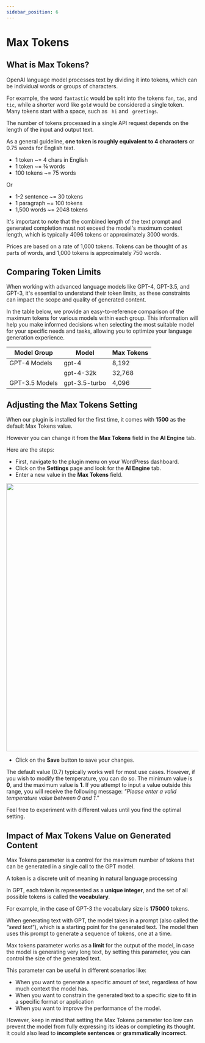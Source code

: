 ```yaml
---
sidebar_position: 6
---
```



# Max Tokens

## What is Max Tokens?

OpenAI language model processes text by dividing it into tokens, which can be individual words or groups of characters.

For example, the word `fantastic` would be split into the tokens `fan`, `tas`, and `tic`, while a shorter word like `gold` would be considered a single token. Many tokens start with a space, such as ` hi` and ` greetings`.

The number of tokens processed in a single API request depends on the length of the input and output text.

As a general guideline, **one token is roughly equivalent to 4 characters** or 0.75 words for English text.

- 1 token ~= 4 chars in English
- 1 token ~= ¾ words
- 100 tokens ~= 75 words

Or

- 1-2 sentence ~= 30 tokens
- 1 paragraph ~= 100 tokens
- 1,500 words ~= 2048 tokens

It's important to note that the combined length of the text prompt and generated completion must not exceed the model's maximum context length, which is typically 4096 tokens or approximately 3000 words.

Prices are based on a rate of 1,000 tokens. Tokens can be thought of as parts of words, and 1,000 tokens is approximately 750 words.

## Comparing Token Limits

When working with advanced language models like GPT-4, GPT-3.5, and GPT-3, it's essential to understand their token limits, as these constraints can impact the scope and quality of generated content.

In the table below, we provide an easy-to-reference comparison of the maximum tokens for various models within each group. This information will help you make informed decisions when selecting the most suitable model for your specific needs and tasks, allowing you to optimize your language generation experience.

| Model Group    | Model           | Max Tokens |
| -------------- | --------------- | ---------- |
| GPT-4 Models   | gpt-4           | 8,192      |
|                | gpt-4-32k       | 32,768     |
| GPT-3.5 Models | gpt-3.5-turbo   | 4,096      |

## Adjusting the Max Tokens Setting

When our plugin is installed for the first time, it comes with **1500** as the default Max Tokens value.

However you can change it from the **Max Tokens** field in the **AI Engine** tab.

Here are the steps:

- First, navigate to the plugin menu on your WordPress dashboard.
- Click on the **Settings** page and look for the **AI Engine** tab.
- Enter a new value in the **Max Tokens** field.

<img src={MaxTokens} width="700" />

- Click on the **Save** button to save your changes.

The default value (0.7) typically works well for most use cases. However, if you wish to modify the temperature, you can do so. The minimum value is **0**, and the maximum value is **1**. If you attempt to input a value outside this range, you will receive the following message: *"Please enter a valid temperature value between 0 and 1."*

Feel free to experiment with different values until you find the optimal setting.

## Impact of Max Tokens Value on Generated Content

Max Tokens parameter is a control for the maximum number of tokens that can be generated in a single call to the GPT model.

A token is a discrete unit of meaning in natural language processing

In GPT, each token is represented as a **unique integer**, and the set of all possible tokens is called the **vocabulary**.

For example, in the case of GPT-3 the vocabulary size is **175000** tokens.

When generating text with GPT, the model takes in a prompt (also called the *"seed text"*), which is a starting point for the generated text. The model then uses this prompt to generate a sequence of tokens, one at a time. 

Max tokens parameter works as a **limit** for the output of the model, in case the model is generating very long text, by setting this parameter, you can control the size of the generated text.

This parameter can be useful in different scenarios like:
- When you want to generate a specific amount of text, regardless of how much context the model has.
- When you want to constrain the generated text to a specific size to fit in a specific format or application
- When you want to improve the performance of the model.

However, keep in mind that setting the Max Tokens parameter too low can prevent the model from fully expressing its ideas or completing its thought. It could also lead to **incomplete sentences** or **grammatically incorrect**.